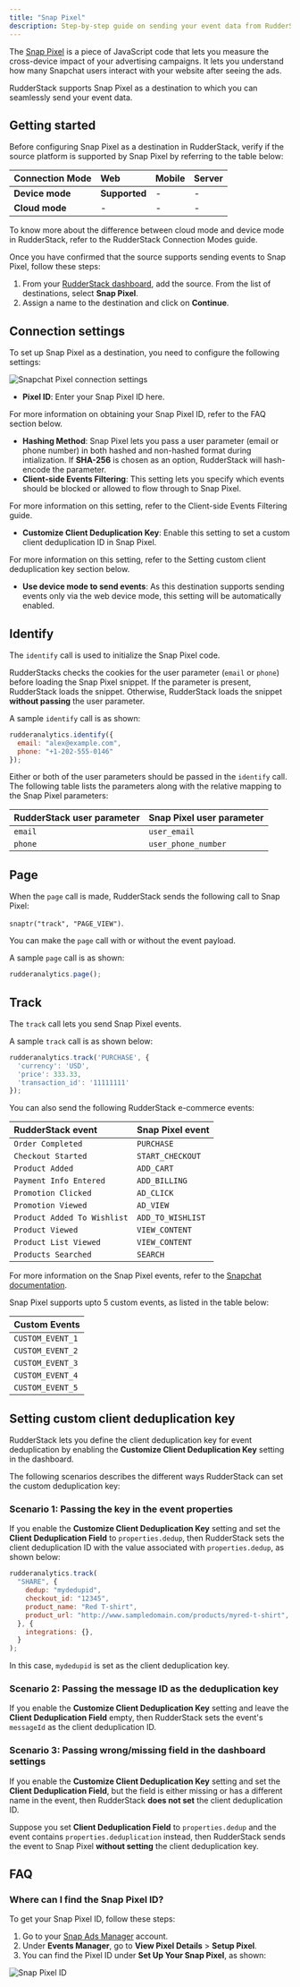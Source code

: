 ```yaml
---
title: "Snap Pixel"
description: Step-by-step guide on sending your event data from RudderStack to Snap Pixel.
---
```


The [Snap Pixel](https://ads.snapchat.com/) is a piece of JavaScript code that lets you measure the cross-device impact of your advertising campaigns. It lets you understand how many Snapchat users interact with your website after seeing the ads.

RudderStack supports Snap Pixel as a destination to which you can seamlessly send your event data.

## Getting started

Before configuring Snap Pixel as a destination in RudderStack, verify if the source platform is supported by Snap Pixel by referring to the table below:

| **Connection Mode** | **Web** | **Mobile** | **Server** |
| :--- | :--- | :--- | :--- |
| **Device mode** | **Supported** | - | - |
| **Cloud mode** | - | - | - |

<div class="infoBlock">
To know more about the difference between cloud mode and device mode in RudderStack, refer to the <Link to="/destinations/rudderstack-connection-modes/">RudderStack Connection Modes</Link> guide.
</div>

Once you have confirmed that the source supports sending events to Snap Pixel, follow these steps:

1. From your [RudderStack dashboard](https://app.rudderstack.com/), add the source. From the list of destinations, select **Snap Pixel**.
2. Assign a name to the destination and click on **Continue**.

## Connection settings

To set up Snap Pixel as a destination, you need to configure the following settings:

<img src="../../assets/event-stream-destinations/snap-pixel-connection-settings.png" alt="Snapchat Pixel connection settings" />

- **Pixel ID**: Enter your Snap Pixel ID here.

<div class="infoBlock">
For more information on obtaining your Snap Pixel ID, refer to the <Link to="#faq">FAQ</Link> section below.
</div>

- **Hashing Method**: Snap Pixel lets you pass a user parameter \(email or phone number\) in both hashed and non-hashed format during intialization. If **SHA-256** is chosen as an option, RudderStack will hash-encode the parameter.
- **Client-side Events Filtering**: This setting lets you specify which events should be blocked or allowed to flow through to Snap Pixel.

<div class="infoBlock">
For more information on this setting, refer to the <Link to="https://www.rudderstack.com/docs/sources/sdks/event-filtering/">Client-side Events Filtering</Link> guide.
</div>

- **Customize Client Deduplication Key**: Enable this setting to set a custom client deduplication ID in Snap Pixel.

<div class="infoBlock">
For more information on this setting, refer to the <Link to="#setting-custom-client-deduplication-key">Setting custom client deduplication key</Link> section below.
</div>

- **Use device mode to send events**: As this destination supports sending events only via the <Link to="/destinations/rudderstack-connection-modes/#device-mode">web device mode</Link>, this setting will be automatically enabled.

## Identify

The <Link to="/event-spec/standard-events/identify/">`identify`</Link> call is used to initialize the Snap Pixel code.

RudderStacks checks the cookies for the user parameter (`email` or `phone`) before loading the Snap Pixel snippet. If the parameter is present, RudderStack loads the snippet. Otherwise, RudderStack loads the snippet **without passing** the user parameter.

A sample `identify` call is as shown:

```javascript
rudderanalytics.identify({
  email: "alex@example.com",
  phone: "+1-202-555-0146"
});   
```

Either or both of the user parameters should be passed in the `identify` call. The following table lists the parameters along with the relative mapping to the Snap Pixel parameters:

| **RudderStack user parameter** | **Snap Pixel user parameter** |
| :--- | :--- |
| `email` | `user_email` |
| `phone` | `user_phone_number` |

## Page

When the <Link to="/event-spec/standard-events/page/">`page`</Link> call is made, RudderStack sends the following call to Snap Pixel:

`snaptr("track", "PAGE_VIEW")`.

You can make the `page` call with or without the event payload.

A sample `page` call is as shown:

```javascript
rudderanalytics.page();
```

## Track

The <Link to="/event-spec/standard-events/track/">`track`</Link> call lets you send Snap Pixel events.

A sample `track` call is as shown below:

```javascript
rudderanalytics.track('PURCHASE', {
  'currency': 'USD',
  'price': 333.33,
  'transaction_id': '11111111'
});
```

You can also send the following <Link to="/event-spec/ecommerce-events-spec/">RudderStack e-commerce events</Link>:

| **RudderStack event** | **Snap Pixel event** |
| :--- | :--- |
| `Order Completed` | `PURCHASE` |
| `Checkout Started` | `START_CHECKOUT` |
| `Product Added` | `ADD_CART` |
| `Payment Info Entered` | `ADD_BILLING` |
| `Promotion Clicked` | `AD_CLICK` |
| `Promotion Viewed` | `AD_VIEW` |
| `Product Added To Wishlist` | `ADD_TO_WISHLIST` |
| `Product Viewed` | `VIEW_CONTENT` |
| `Product List Viewed` | `VIEW_CONTENT` |
| `Products Searched` | `SEARCH` |

<div class="infoBlock">
For more information on the Snap Pixel events, refer to the <a href="https://businesshelp.snapchat.com/s/article/pixel-website-install?language=en_US">Snapchat documentation</a>.
</div>

Snap Pixel supports upto 5 custom events, as listed in the table below:

| **Custom Events** |
| :--- |
| `CUSTOM_EVENT_1` |
| `CUSTOM_EVENT_2` |
| `CUSTOM_EVENT_3` |
| `CUSTOM_EVENT_4` |
| `CUSTOM_EVENT_5` |

## Setting custom client deduplication key

RudderStack lets you define the client deduplication key for event deduplication by enabling the **Customize Client Deduplication Key** setting in the dashboard. 

The following scenarios describes the different ways RudderStack can set the custom deduplication key:

### Scenario 1: Passing the key in the event properties

If you enable the **Customize Client Deduplication Key** setting and set the **Client Deduplication Field** to `properties.dedup`, then RudderStack sets the client deduplication ID with the value associated with `properties.dedup`, as shown below:

```javascript
rudderanalytics.track(
  "SHARE", {
    dedup: "mydedupid",
    checkout_id: "12345",
    product_name: "Red T-shirt",
    product_url: "http://www.sampledomain.com/products/myred-t-shirt",
  }, {
    integrations: {},
  }
);
```

In this case, `mydedupid` is set as the client deduplication key.

### Scenario 2: Passing the message ID as the deduplication key

If you enable the **Customize Client Deduplication Key** setting and leave the **Client Deduplication Field** empty, then RudderStack sets the event's `messageId` as the client deduplication ID.

### Scenario 3: Passing wrong/missing field in the dashboard settings

If you enable the **Customize Client Deduplication Key** setting and set the **Client Deduplication Field**, but the field is either missing or has a different name in the event, then RudderStack **does not set** the client deduplication ID.

Suppose you set **Client Deduplication Field** to `properties.dedup` and the event contains `properties.deduplication` instead, then RudderStack sends the event to Snap Pixel **without setting** the client deduplication key.

## FAQ

### Where can I find the Snap Pixel ID?

To get your Snap Pixel ID, follow these steps:

1. Go to your [Snap Ads Manager](https://ads.snapchat.com/) account. 
2. Under **Events Manager**, go to **View Pixel Details** > **Setup Pixel**. 
3. You can find the Pixel ID under **Set Up Your Snap Pixel**, as shown:

<img src="../../assets/event-stream-destinations/snap-pixel-id.png" alt="Snap Pixel ID" />